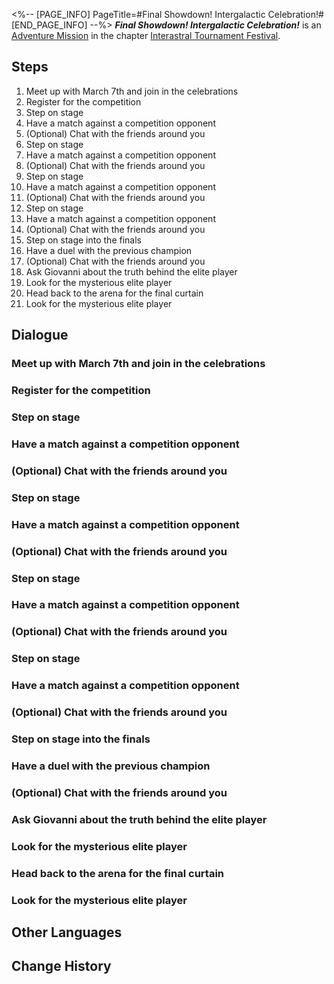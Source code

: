 <%-- [PAGE_INFO]
PageTitle=#Final Showdown! Intergalactic Celebration!#
[END_PAGE_INFO] --%>
{{Stub|Dialogue, characters, and location(s)}}
{{Mission Infobox
|id            = 8014106
|title         = 
|image         = Mission Final Showdown! Intergalactic Celebration!.png
|type          = Adventure
|event_name    = 
|chapter       = Interastral Tournament Festival
|requirements  = [[Adventure Mission]] ''[[Clash! Great Mine!]]'' completed
|summary       = The audience's enthusiasm reaches its peak &mdash; the sky resounds and the ground trembles. You step onto the stage, starting your ultimate battle for the championship.<br />After defeating all other opponents, you face off against the "mysterious player" at Everwinter Hill.<br />In the end, you emerge as the champion, conquering the game once and for all.
|characters    = <!--characters that appear in this mission-->
|startLocation = <!--location as it intially appears on the mission screen-->
|world         = <!--i.e. Penacony-->
|area          = <!--i.e. A Child's Dream-->
|prev          = 
|next          = 
|exp           = 300
|credits       = 60000
|stellarJade   = 
|other         = {{Card List|Traveler's Guide*9; Lost Crystal*6|delim=;}}
}}
'''''Final Showdown! Intergalactic Celebration!''''' is an [[Adventure Mission]] in the chapter [[Interastral Tournament Festival]].

==Steps==
# Meet up with March 7th and join in the celebrations
# Register for the competition
# Step on stage
# Have a match against a competition opponent
# (Optional) Chat with the friends around you
# Step on stage
# Have a match against a competition opponent
# (Optional) Chat with the friends around you
# Step on stage
# Have a match against a competition opponent
# (Optional) Chat with the friends around you
# Step on stage
# Have a match against a competition opponent
# (Optional) Chat with the friends around you
# Step on stage into the finals
# Have a duel with the previous champion
# (Optional) Chat with the friends around you
# Ask Giovanni about the truth behind the elite player
# Look for the mysterious elite player
# Head back to the arena for the final curtain
# Look for the mysterious elite player

<!--
==Gameplay Notes==

--><!--
==Trial Character==

-->
==Dialogue==
{{Stub Dialogue}}
===Meet up with March 7th and join in the celebrations===
{{Mission Description|type=adventure|location=<!--to be added-->|The day is finally upon you. The best players from across the stars have gathered in this one place. When the championship is good and done, people will only remember one thing &mdash; how you laid all your opposition low.}}
{{Dialogue Start}}
:{{tx}}
{{Dialogue End}}

===Register for the competition===
{{Mission Description|type=adventure|location=<!--to be added-->|update|So, let them never forget the name (Trailblazer), and let the galaxy be shaken when your memory is invoked.}}
{{Dialogue Start}}
:{{tx}}
{{Dialogue End}}

===Step on stage===
{{Mission Description|type=adventure|location=<!--to be added-->|update|With your chest surging and your footwork brisk, you and your foe begin a struggle for victory. Only the one who is powerful and fortunate may continue onward.}}
{{Dialogue Start}}
:{{tx}}
{{Dialogue End}}

===Have a match against a competition opponent===
{{Mission Description|type=adventure|location=<!--to be added-->|update|Aside from you, this competition also has four other dark horse contenders with serious prowess. If you want to make a run for the championship, you need to take them out one by one first.}}
{{Dialogue Start}}
:{{tx}}
{{Dialogue End}}

===(Optional) Chat with the friends around you===
{{Mission Description|type=adventure|location=<!--to be added-->|update|Faith and hope are more than sufficient materials to build a bridge toward eventual success. Before you rise to the arena, you still have time to draw strength from the support of your friends.}}
{{Dialogue Start}}
:{{tx}}
{{Dialogue End}}

===Step on stage===
{{Mission Description|type=adventure|location=<!--to be added-->|update|With your chest surging and your footwork brisk, you and your foe begin a struggle for victory. Only the one who is powerful and fortunate may continue onward.}}
{{Dialogue Start}}
:{{tx}}
{{Dialogue End}}

===Have a match against a competition opponent===
{{Mission Description|type=adventure|location=<!--to be added-->|update|Aside from you, this competition also has four other dark horse contenders with serious prowess. If you want to make a run for the championship, you need to take them out one by one first.}}
{{Dialogue Start}}
:{{tx}}
{{Dialogue End}}

===(Optional) Chat with the friends around you===
{{Mission Description|type=adventure|location=<!--to be added-->|update|Faith and hope are more than sufficient materials to build a bridge toward eventual success. Before you rise to the arena, you still have time to draw strength from the support of your friends.}}
{{Dialogue Start}}
:{{tx}}
{{Dialogue End}}

===Step on stage===
{{Mission Description|type=adventure|location=<!--to be added-->|update|With your chest surging and your footwork brisk, you and your foe begin a struggle for victory. Only the one who is powerful and fortunate may continue onward.}}
{{Dialogue Start}}
:{{tx}}
{{Dialogue End}}

===Have a match against a competition opponent===
{{Mission Description|type=adventure|location=<!--to be added-->|update|Aside from you, this competition also has four other dark horse contenders with serious prowess. If you want to make a run for the championship, you need to take them out one by one first.}}
{{Dialogue Start}}
:{{tx}}
{{Dialogue End}}

===(Optional) Chat with the friends around you===
{{Mission Description|type=adventure|location=<!--to be added-->|update|Faith and hope are more than sufficient materials to build a bridge toward eventual success. Before you rise to the arena, you still have time to draw strength from the support of your friends.}}
{{Dialogue Start}}
:{{tx}}
{{Dialogue End}}

===Step on stage===
{{Mission Description|type=adventure|location=<!--to be added-->|update|With your chest surging and your footwork brisk, you and your foe begin a struggle for victory. Only the one who is powerful and fortunate may continue onward.}}
{{Dialogue Start}}
:{{tx}}
{{Dialogue End}}

===Have a match against a competition opponent===
{{Mission Description|type=adventure|location=<!--to be added-->|update|Aside from you, this competition also has four other dark horse contenders with serious prowess. If you want to make a run for the championship, you need to take them out one by one first.}}
{{Dialogue Start}}
:{{tx}}
{{Dialogue End}}

===(Optional) Chat with the friends around you===
{{Mission Description|type=adventure|location=<!--to be added-->|update|Faith and hope are more than sufficient materials to build a bridge toward eventual success. Before you rise to the arena, you still have time to draw strength from the support of your friends.}}
{{Dialogue Start}}
:{{tx}}
{{Dialogue End}}

===Step on stage into the finals===
{{Mission Description|type=adventure|location=<!--to be added-->|update|The fervor of the audience has reached a fever pitch. The sky thunders akin to a drum, and so too does the land tremble in accordance. It is time for you to come forth and battle to become champion.}}
{{Dialogue Start}}
:{{tx}}
{{Dialogue End}}

===Have a duel with the previous champion===
{{Mission Description|type=adventure|location=<!--to be added-->|update|The fervor of the audience has reached a fever pitch. The sky thunders akin to a drum, and so too does the land tremble in accordance. It is time for you to come forth and battle to become champion.}}
{{Dialogue Start}}
:{{tx}}
{{Dialogue End}}

===(Optional) Chat with the friends around you===
{{Mission Description|type=adventure|location=<!--to be added-->|update|The fervor of the audience has reached a fever pitch.<br />Faith and hope are more than sufficient materials to build a bridge toward eventual success. Before you rise to the arena, you still have time to draw strength from the support of your friends.}}
{{Dialogue Start}}
:{{tx}}
{{Dialogue End}}

===Ask Giovanni about the truth behind the elite player===
{{Mission Description|type=adventure|location=<!--to be added-->|update|Everwinter Hill. This is where the story will greet its end. Presently, it is also where you will lift the veil behind all that remains unexplained.}}
{{Dialogue Start}}
:{{tx}}
{{Dialogue End}}

===Look for the mysterious elite player===
{{Mission Description|type=adventure|location=<!--to be added-->|update|This moment is fated to be a duel most unprecedented. You and the other player achieved twin ascents in sync, and the fire in your veins flows more than capable of igniting the cold winds carried upon these frosted plains. Even should someday your memories erode and succumb to vagueness, this scene will appear time and time again in your dreams, like a treasure encased eternally in the embrace of amber.<br />Let the games begin...}}
{{Dialogue Start}}
:{{tx}}
{{Dialogue End}}

===Head back to the arena for the final curtain===
{{Mission Description|type=adventure|location=<!--to be added-->|update|You have conquered this game and become a true champion. This is the end of the duel.<br />Victory is yours. Now bask in the rousing cheers of the crowds.}}
{{Dialogue Start}}
:{{tx}}
{{Dialogue End}}

===Look for the mysterious elite player===
{{Mission Description|type=adventure|location=<!--to be added-->|update|This moment is fated to be a duel most unprecedented. You and the other player achieved twin ascents in sync, and the fire in your veins flows more than capable of igniting the cold winds carried upon these frosted plains. Even should someday your memories erode and succumb to vagueness, this scene will appear time and time again in your dreams, like a treasure encased eternally in the embrace of amber.<br />Let the games begin...}}
{{Dialogue Start}}
:{{tx}}
{{Dialogue End}}

==Other Languages==
{{Other Languages
|en   = Final Showdown! Intergalactic Celebration!
|zhs  = 决胜！星际庆典
|zht  = 決勝！星際慶典
|ja   = 決勝！星間フェスティバル
|ko   = 결승! 스타피스 축제
|es   = ¡La final! ¡Celebración intergaláctica!
|fr   = Grand final intergalactique !
|ru   = Победа! Межзвёздный праздник!
|th   = ศึกประลองชัยงานฉลองแห่งดวงดาว
|vi   = Quyết Đấu! Lễ Hội Hành Tinh
|de   = Siegreich, interastrales Feiern!
|id   = Duel Penentuan! Perayaan Antarbintang!
|pt   = Batalha Final! Celebração Intergaláctica!
}}

==Change History==
{{Change History|1.4}}
